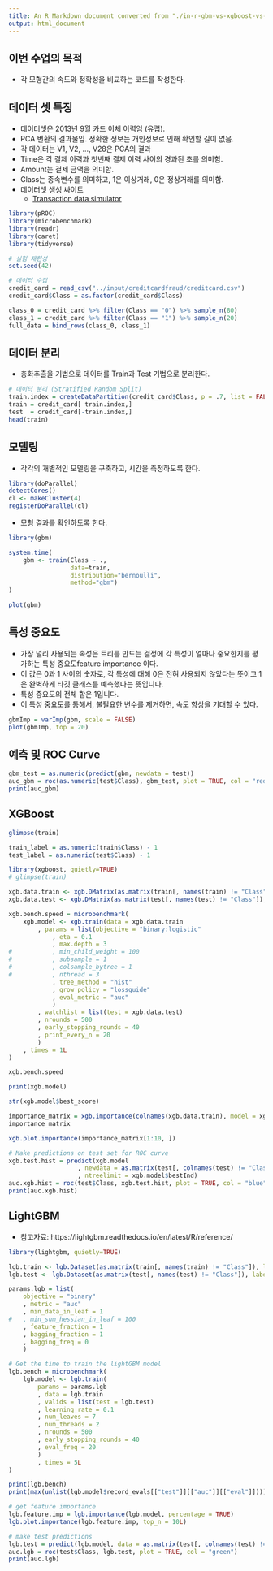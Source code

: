 ```yaml
---
title: An R Markdown document converted from "./in-r-gbm-vs-xgboost-vs-lightgbm.ipynb"
output: html_document
---
```


## 이번 수업의 목적
- 각 모형간의 속도와 정확성을 비교하는 코드를 작성한다. 

## 데이터 셋 특징
- 데이터셋은 2013년 9월 카드 이체 이력임 (유럽). 
- PCA 변환의 결과물임. 정확한 정보는 개인정보로 인해 확인할 길이 없음. 
- 각 데이터는 V1, V2, ..., V28은 PCA의 결과
- Time은 각 결제 이력과 첫번째 결제 이력 사이의 경과된 초를 의미함. 
- Amount는 결제 금액을 의미함. 
- Class는 종속변수를 의미하고, 1은 이상거래, 0은 정상거래를 의미함. 
- 데이터셋 생성 싸이트
    + [Transaction data simulator](https://fraud-detection-handbook.github.io/fraud-detection-handbook/Chapter_3_GettingStarted/SimulatedDataset.html)

```r
library(pROC)
library(microbenchmark)
library(readr)
library(caret)
library(tidyverse)

# 실험 재현성
set.seed(42)

# 데이터 수집
credit_card = read_csv("../input/creditcardfraud/creditcard.csv")
credit_card$Class = as.factor(credit_card$Class)

class_0 = credit_card %>% filter(Class == "0") %>% sample_n(80)
class_1 = credit_card %>% filter(Class == "1") %>% sample_n(20)
full_data = bind_rows(class_0, class_1)
```

## 데이터 분리
- 층화추출을 기법으로 데이터를 Train과 Test 기법으로 분리한다. 

```r
# 데이터 분리 (Stratified Random Split)
train.index = createDataPartition(credit_card$Class, p = .7, list = FALSE)
train = credit_card[ train.index,]
test  = credit_card[-train.index,]
head(train)
```

## 모델링
- 각각의 개별적인 모델링을 구축하고, 시간을 측정하도록 한다. 

```r
library(doParallel)
detectCores()
cl <- makeCluster(4)
registerDoParallel(cl) 
```

- 모형 결과를 확인하도록 한다. 

```r
library(gbm)

system.time(
    gbm <- train(Class ~ ., 
                 data=train, 
                 distribution="bernoulli", 
                 method="gbm")    
)

plot(gbm)
```

## 특성 중요도
- 가장 널리 사용되는 속성은 트리를 만드는 결정에 각 특성이 얼마나 중요한지를 평가하는 특성 중요도feature importance 이다. 
- 이 값은 0과 1 사이의 숫자로, 각 특성에 대해 0은 전혀 사용되지 않았다는 뜻이고 1은 완벽하게 타깃 클래스를 예측했다는 뜻입니다. 
- 특성 중요도의 전체 합은 1입니다.
- 이 특성 중요도를 통해서, 불필요한 변수를 제거하면, 속도 향상을 기대할 수 있다. 

```r
gbmImp = varImp(gbm, scale = FALSE)
plot(gbmImp, top = 20)
```

## 예측 및 ROC Curve

```r
gbm_test = as.numeric(predict(gbm, newdata = test))
auc_gbm = roc(as.numeric(test$Class), gbm_test, plot = TRUE, col = "red")
print(auc_gbm)
```

## XGBoost

```r
glimpse(train)
```

```r
train_label = as.numeric(train$Class) - 1
test_label = as.numeric(test$Class) - 1
```

```r
library(xgboost, quietly=TRUE)
# glimpse(train)

xgb.data.train <- xgb.DMatrix(as.matrix(train[, names(train) != "Class"]), label = train_label)
xgb.data.test <- xgb.DMatrix(as.matrix(test[, names(test) != "Class"]), label = test_label)

xgb.bench.speed = microbenchmark(
	xgb.model <- xgb.train(data = xgb.data.train
		, params = list(objective = "binary:logistic"
			, eta = 0.1
			, max.depth = 3
# 			, min_child_weight = 100
# 			, subsample = 1
# 			, colsample_bytree = 1
# 			, nthread = 3
            , tree_method = "hist"
            , grow_policy = "lossguide"
			, eval_metric = "auc"
			)
		, watchlist = list(test = xgb.data.test)
		, nrounds = 500
		, early_stopping_rounds = 40
		, print_every_n = 20
		)
    , times = 1L
)

xgb.bench.speed
```

```r
print(xgb.model)
```

```r
str(xgb.model$best_score)
```

```r
importance_matrix = xgb.importance(colnames(xgb.data.train), model = xgb.model)
importance_matrix

xgb.plot.importance(importance_matrix[1:10, ])
```

```r
# Make predictions on test set for ROC curve
xgb.test.hist = predict(xgb.model 
                   , newdata = as.matrix(test[, colnames(test) != "Class"])
                   , ntreelimit = xgb.model$bestInd)
auc.xgb.hist = roc(test$Class, xgb.test.hist, plot = TRUE, col = "blue")
print(auc.xgb.hist)
```

## LightGBM
- 참고자료: https://lightgbm.readthedocs.io/en/latest/R/reference/

```r
library(lightgbm, quietly=TRUE)

lgb.train <- lgb.Dataset(as.matrix(train[, names(train) != "Class"]), label = train_label)
lgb.test <- lgb.Dataset(as.matrix(test[, names(test) != "Class"]), label = test_label)
```

```r
params.lgb = list(
	objective = "binary"
	, metric = "auc"
	, min_data_in_leaf = 1
#	, min_sum_hessian_in_leaf = 100
	, feature_fraction = 1
	, bagging_fraction = 1
	, bagging_freq = 0
	)

# Get the time to train the lightGBM model
lgb.bench = microbenchmark(
	lgb.model <- lgb.train(
		params = params.lgb
		, data = lgb.train
		, valids = list(test = lgb.test)
		, learning_rate = 0.1
		, num_leaves = 7
		, num_threads = 2
		, nrounds = 500
		, early_stopping_rounds = 40
		, eval_freq = 20
		)
		, times = 5L
)

print(lgb.bench)
print(max(unlist(lgb.model$record_evals[["test"]][["auc"]][["eval"]])))
```

```r
# get feature importance
lgb.feature.imp = lgb.importance(lgb.model, percentage = TRUE)
lgb.plot.importance(lgb.feature.imp, top_n = 10L)
```

```r
# make test predictions
lgb.test = predict(lgb.model, data = as.matrix(test[, colnames(test) != "Class"]), n = lgb.model$best_iter)
auc.lgb = roc(test$Class, lgb.test, plot = TRUE, col = "green")
print(auc.lgb)
```


